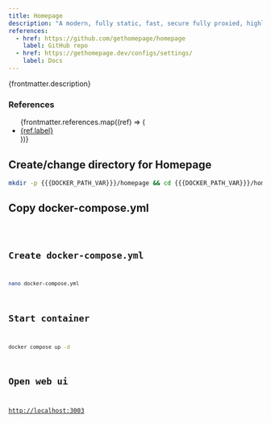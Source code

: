 ```yaml
---
title: Homepage
description: "A modern, fully static, fast, secure fully proxied, highly customizable application dashboard with integrations for over 100 services and translations into multiple languages. Easily configured via YAML files or through docker label discovery."
references:
  - href: https://github.com/gethomepage/homepage
    label: GitHub repo
  - href: https://gethomepage.dev/configs/settings/
    label: Docs
---
```



<p>{frontmatter.description}</p>

### References

<ul>
  {frontmatter.references.map((ref) => (
    <li>
      <a href={ref.href}>{ref.label}</a>
    </li>
  ))}
</ul>

## Create/change directory for Homepage

```sh
mkdir -p {{{DOCKER_PATH_VAR}}}/homepage && cd {{{DOCKER_PATH_VAR}}}/homepage
```

## Copy docker-compose.yml

<Code lang="yml" title="docker-compose.yml" code={yaml} />

## Create docker-compose.yml

```sh
nano docker-compose.yml
```

## Start container

```sh
docker compose up -d
```

## Open web ui

[http://localhost:3003](http://localhost:3003)
